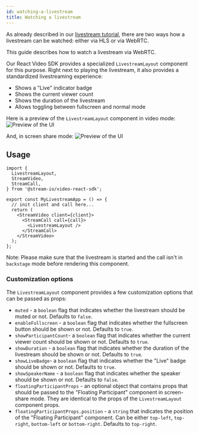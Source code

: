 ```yaml
---
id: watching-a-livestream
title: Watching a livestream
---
```


As already described in our [livestream tutorial](../../tutorials/livestream), there are two ways how a livestream
can be watched: either via HLS or via WebRTC.

This guide describes how to watch a livestream via WebRTC.

Our React Video SDK provides a specialized `LivestreamLayout` component for this purpose.
Right next to playing the livestream, it also provides a standardized livestreaming experience:

- Shows a "Live" indicator badge
- Shows the current viewer count
- Shows the duration of the livestream
- Allows toggling between fullscreen and normal mode

Here is a preview of the `LivestreamLayout` component in video mode:
![Preview of the UI](../assets/06-ui-cookbook/15-watching-a-livestream/normal-mode.png)

And, in screen share mode:
![Preview of the UI](../assets/06-ui-cookbook/15-watching-a-livestream/screenshare-mode.png)

## Usage

```tsx
import {
  LivestreamLayout,
  StreamVideo,
  StreamCall,
} from '@stream-io/video-react-sdk';

export const MyLivestreamApp = () => {
  // init client and call here...
  return (
    <StreamVideo client={client}>
      <StreamCall call={call}>
        <LivestreamLayout />
      </StreamCall>
    </StreamVideo>
  );
};
```

Note: Please make sure that the livestream is started and the call isn't in `backstage` mode before rendering this component.

### Customization options

The `LivestreamLayout` component provides a few customization options that can be passed as props:

- `muted` - a `boolean` flag that indicates whether the livestream should be muted or not. Defaults to `false`.
- `enableFullscreen` - a `boolean` flag that indicates whether the fullscreen button should be shown or not. Defaults to `true`.
- `showParticipantCount`- a `boolean` flag that indicates whether the current viewer count should be shown or not. Defaults to `true`.
- `showDuration` - a `boolean` flag that indicates whether the duration of the livestream should be shown or not. Defaults to `true`.
- `showLiveBadge`- a `boolean` flag that indicates whether the "Live" badge should be shown or not. Defaults to `true`.
- `showSpeakerName` - a `boolean` flag that indicates whether the speaker should be shown or not. Defaults to `false`.
- `floatingParticipantProps` - an optional object that contains props that should be passed to the "Floating Participant" component in screen-share mode.
  They are identical to the props of the `LivestreamLayout` component props.
- `floatingParticipantProps.position` - a `string` that indicates the position of the "Floating Participant" component.
  Can be either `top-left`, `top-right`, `bottom-left` or `bottom-right`. Defaults to `top-right`.
